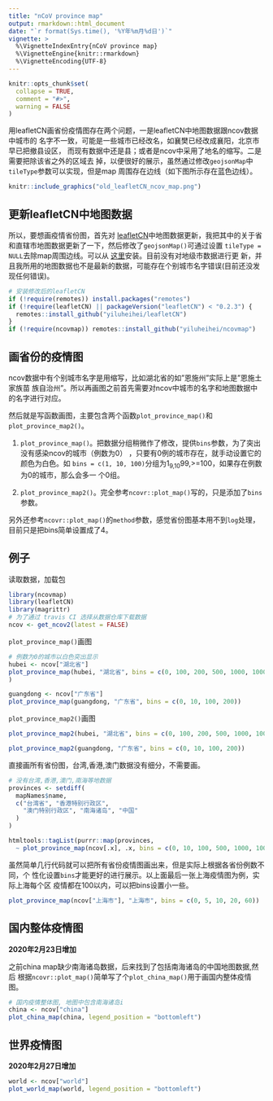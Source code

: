 ```yaml
---
title: "nCoV province map"
output: rmarkdown::html_document
date: "`r format(Sys.time(), '%Y年%m月%d日')`"
vignette: >
  %\VignetteIndexEntry{nCoV province map}
  %\VignetteEngine{knitr::rmarkdown}
  %\VignetteEncoding{UTF-8}
---
```


```r
knitr::opts_chunk$set(
  collapse = TRUE,
  comment = "#>",
  warning = FALSE
)
```

用leafletCN画省份疫情图存在两个问题，一是leafletCN中地图数据跟ncov数据中城市的
名字不一致，可能是一些城市已经改名，如襄樊已经改成襄阳，北京市早已把撤县设区，
而现有数据中还是县；或者是ncov中采用了地名的缩写。二是需要把除该省之外的区域去
掉，以便很好的展示，虽然通过修改`geojsonMap`中`tileType`参数可以实现，但是map
周围存在边线（如下图所示存在蓝色边线）。

```r
knitr::include_graphics("old_leafletCN_ncov_map.png")
```

## 更新leafletCN中地图数据

所以，要想画疫情省份图，首先对
[leafletCN](https://github.com/Lchiffon/leafletCN)中地图数据更新，我把其中的关于省和直辖市地图数据更新了一下，然后修改了`geojsonMap()`可通过设置
`tileType = NULL`去除map周围边线。可以从
[这里](https://github.com/Lchiffon/leafletCN)安装。目前没有对地级市数据进行更
新，并且我所用的地图数据也不是最新的数据，可能存在个别城市名字错误(目前还没发
现任何错误)。

```r
# 安装修改后的leafletCN
if (!require(remotes)) install.packages("remotes")
if (!require(leafletCN) || packageVersion("leafletCN") < "0.2.3") {
  remotes::install_github("yiluheihei/leafletCN")
}
if (!require(ncovmap)) remotes::install_github("yiluheihei/ncovmap")
```

## 画省份的疫情图

ncov数据中有个别城市名字是用缩写，比如湖北省的如"恩施州"实际上是"恩施土家族苗
族自治州"。所以再画图之前首先需要对ncov中城市的名字和地图数据中的名字进行对应。

然后就是写函数画图，主要包含两个函数`plot_province_map()`和
`plot_province_map2()`。

1. `plot_province_map()`。把数据分组稍微作了修改，提供`bins`参数，为了突出没有感染ncov的城市（例数为0）
，只要有0例的城市存在，就手动设置它的颜色为白色。如
`bins = c(1, 10, 100)`分组为1~9,10~99,>=100，如果存在例数为0的城市，那么会多一
个0组。

2. `plot_province_map2()`。完全参考`ncovr::plot_map()`写的，只是添加了`bins`参数。

另外还参考`ncovr::plot_map()`的`method`参数，感觉省份图基本用不到`log`处理，目前只是把bins简单设置成了4。

## 例子

读取数据，加载包

```r
library(ncovmap)
library(leafletCN)
library(magrittr)
# 为了通过 travis CI 选择从数据仓库下载数据
ncov <- get_ncov2(latest = FALSE)
```

`plot_province_map()`画图

```r
# 例数为0的城市以白色突出显示
hubei <- ncov["湖北省"]
plot_province_map(hubei, "湖北省", bins = c(0, 100, 200, 500, 1000, 10000)
)
```

```r
guangdong <- ncov["广东省"]
plot_province_map(guangdong, "广东省", bins = c(0, 10, 100, 200))
```

`plot_province_map2()`画图

```r
plot_province_map2(hubei, "湖北省", bins = c(0, 100, 200, 500, 1000, 10000))
```

```r
plot_province_map2(guangdong, "广东省", bins = c(0, 10, 100, 200))
```

直接画所有省份图，台湾,香港,澳门数据没有细分，不需要画。
 
```r
# 没有台湾,香港,澳门,南海等地数据
provinces <- setdiff(
  mapNames$name,
  c("台湾省", "香港特别行政区", 
    "澳门特别行政区", "南海诸岛", "中国"
  )
)

htmltools::tagList(purrr::map(provinces, 
  ~ plot_province_map(ncov[.x], .x, bins = c(0, 10, 100, 500, 1000, 10000))))
```

虽然简单几行代码就可以把所有省份疫情图画出来，但是实际上根据各省份例数不同，个
性化设置`bins`才能更好的进行展示。以上面最后一张上海疫情图为例，实际上海每个区
疫情都在100以内，可以把bins设置小一些。

```r
plot_province_map(ncov["上海市"], "上海市", bins = c(0, 5, 10, 20, 60))
```

## 国内整体疫情图

**2020年2月23日增加**

之前china map缺少南海诸岛数据，后来找到了包括南海诸岛的中国地图数据,然后
根据`ncovr::plot_map()`简单写了个`plot_china_map()`用于画国内整体疫情图。

```r
# 国内疫情整体图, 地图中包含南海诸岛i
china <- ncov["china"]
plot_china_map(china, legend_position = "bottomleft")
```

## 世界疫情图

**2020年2月27日增加**

```r
world <- ncov["world"]
plot_world_map(world, legend_position = "bottomleft")
```

